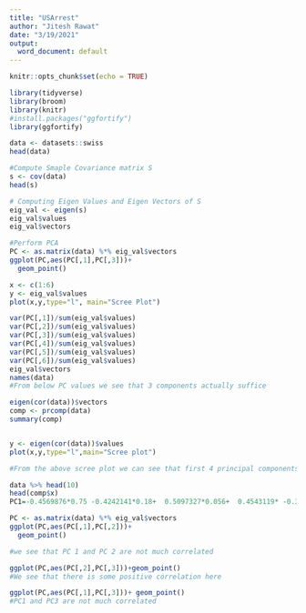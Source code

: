 ---
title: "USArrest"
author: "Jitesh Rawat"
date: "3/19/2021"
output:
  word_document: default
---

```{r setup, include=FALSE}
knitr::opts_chunk$set(echo = TRUE)
```

```{r}
library(tidyverse)
library(broom)
library(knitr)
#install.packages("ggfortify")
library(ggfortify)

data <- datasets::swiss
head(data)

```
```{r}
#Compute Smaple Covariance matrix S
s <- cov(data)
head(s)
```

```{r}
# Computing Eigen Values and Eigen Vectors of S
eig_val <- eigen(s)
eig_val$values
eig_val$vectors
```
```{r}
#Perform PCA
PC <- as.matrix(data) %*% eig_val$vectors
ggplot(PC,aes(PC[,1],PC[,3]))+
  geom_point()

```
```{r}
x <- c(1:6)
y <- eig_val$values
plot(x,y,type="l", main="Scree Plot")

```
```{r}
var(PC[,1])/sum(eig_val$values)
var(PC[,2])/sum(eig_val$values)
var(PC[,3])/sum(eig_val$values)
var(PC[,4])/sum(eig_val$values)
var(PC[,5])/sum(eig_val$values)
var(PC[,6])/sum(eig_val$values)
eig_val$vectors
names(data)
#From below PC values we see that 3 components actually suffice
```
```{r}
eigen(cor(data))$vectors
comp <- prcomp(data)
summary(comp)


y <- eigen(cor(data))$values
plot(x,y,type="l",main="Scree plot")
```
```{r}
#From the above scree plot we can see that first 4 principal components are enough
```

```{r}
data %>% head(10)
head(comp$x)
PC1=-0.4569876*0.75 -0.4242141*0.18+  0.5097327*0.056+  0.4543119* -0.3501111*0.0088 -0.1496668*0.002403694

```
```{r}
PC <- as.matrix(data) %*% eig_val$vectors
ggplot(PC,aes(PC[,1],PC[,2]))+
  geom_point()

#we see that PC 1 and PC 2 are not much correlated
```

```{r}

ggplot(PC,aes(PC[,2],PC[,3]))+geom_point()
#We see that there is some positive correlation here
```

```{r}
ggplot(PC,aes(PC[,1],PC[,3]))+ geom_point()
#PC1 and PC3 are not much correlated 
```


